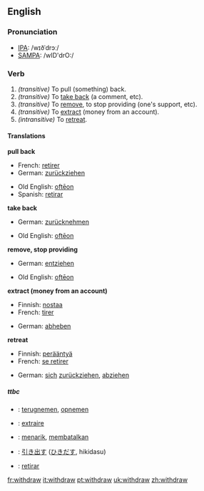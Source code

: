 ==English==

===Pronunciation===
*[[w:IPA|IPA]]: /wɪðˈdrɔː/
*[[w:SAMPA|SAMPA]]: /wID'drO:/

===Verb===
{{irregverb|'''to withdraw'''|'''[[withdraws]]'''|'''[[withdrew]]'''|'''[[withdrawn]]'''|'''[[withdrawing]]'''}}

#''(transitive)'' To pull (something) back.
#''(transitive)'' To [[take back]] (a comment, etc).
#''(transitive)'' To [[remove]], to stop providing (one's support, etc).
#''(transitive)'' To [[extract]] (money from an account).
#''(intransitive)'' To [[retreat]].

====Translations====
'''pull back'''
{{top}}
*French: [[retirer]]
*German: [[zurückziehen]]
{{mid}}
*Old English: [[ofteon|oftēon]]
*Spanish: [[retirar]]
{{bottom}}

'''take back'''
{{top}}
*German: [[zurücknehmen]]
{{mid}}
*Old English: [[ofteon|oftēon]]
{{bottom}}

'''remove, stop providing'''
{{top}}
*German: [[entziehen]]
{{mid}}
*Old English: [[ofteon|oftēon]]
{{bottom}}

'''extract (money from an account)'''
{{top}}
*Finnish: [[nostaa]]
*French: [[tirer]]
{{mid}}
*German: [[abheben]]
{{bottom}}

'''retreat'''
{{top}}
*Finnish: [[perääntyä]]
*French: [[se retirer]]
{{mid}}
*German: [[sich]] [[zurückziehen]], [[abziehen]]
{{bottom}}

=====ttbc=====
{{checktrans}}
*{{ttbc|Dutch}}: [[terugnemen]], [[opnemen]]
*{{ttbc|French}}: [[extraire]]
*{{ttbc|Indonesian}}: [[tarik|menarik]], [[batal|membatalkan]]
*{{ttbc|Japanese}}: [[引き出す]] ([[ひきだす]], hikidasu)
*{{ttbc|Spanish}}: [[retirar]]

[[fr:withdraw]]
[[it:withdraw]]
[[pt:withdraw]]
[[uk:withdraw]]
[[zh:withdraw]]